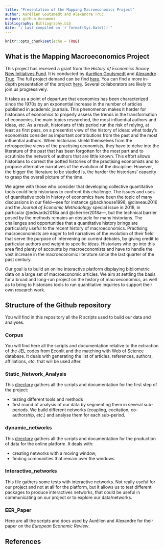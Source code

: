 ```yaml
---
title: "Presentation of the Mapping Macroeconomics Project"
author: Aurélien Goutsmedt and Alexandre Truc
output: github_document
bibliography: Bibliography.bib
date: "/ Last compiled on `r format(Sys.Date())`"
---
```


```r
knitr::opts_chunk$set(echo = TRUE)
```

## What is the Mapping Macroeconomics Project

This project has received a grant from the _History of Economics Sociey_ [New Initiatives Fund](https://historyofeconomics.org/about-the-society/new-initiatives/). It is conducted by [Aurélien Goutsmedt](aurelien-goutsmedt.com) and [Alexandre Truc](https://sites.google.com/view/alexandre-truc/home-and-contact). The full project demand can be find [here](https://aurelien-goutsmedt.com/project/mapping-macroeconomics/proposal_hes.pdf). You can find a more in-depth presentation of the project [here](https://aurelien-goutsmedt.com/project/mapping-macroeconomics/). Several collaborators are likely to join us progressively. 

It takes as a point of departure that economics has been characterized since the 1970s by an exponential increase in the number of articles published in academic journals. This phenomenon makes it harder for historians of economics to properly assess the trends in the transformation of economics, the main topics researched, the most influential authors and ideas, _etc_. As a result, historians of this period run the risk of relying, at least as first pass, on a presentist view of the history of ideas: what today’s economists consider as important contributions from the past and the most influential authors. When historians shield themselves from the retrospective views of the practising economists, they have to delve into the literature of the past that has been forgotten for the most part and to scrutinize the network of authors that are little known. This effort allows historians to correct the potted histories of the practising economists and to propose alternative narratives of the evolution of the discipline. However, the bigger the literature to be studied is, the harder the historians’ capacity to grasp the overall picture of the time.

We agree with those who consider that developing collective quantitative tools could help historians to confront this challenge. The issues and uses of quantitative tools in history of economics have been the topic of many discussions in our field---see for instance @backhouse1998, @claveau2016 and the _Journal of Economic Methodology_ special issue in 2018, in particular @edwards2018a and @cherrier2018a---, but the technical barrier posed by the methods remains an obstacle for many historians. The challenges and opportunities that a quantitative history brings are particularly useful to the recent history of macroeconomics. Practising macroeconomists are eager to tell narratives of the evolution of their field that serve the purpose of intervening on current debates, by giving credit to particular authors and weight to specific ideas. Historians who go into this area find plenty of accounts by macroeconomists and have to handle the vast increase in the macroeconomic literature since the last quarter of the past century.

Our goal is to build an online interactive platform displaying bibliometric data on a large set of macroeconomic articles. We aim at settling the basis for a broad and long-run project on the history of macroeconomics, as well as to bring to historians tools to run quantitative inquiries to support their own research work.


## Structure of the Github repository

You will find in this repository all the R scripts used to build our data and analyses. 

### Corpus

You will find here all the scripts and documentation relative to the extraction of the JEL codes from Econlit and the matching with Web of Science database. It deals with generating the list of articles, references, authors, affiliations, _etc._ that will be used after.

### Static_Network_Analysis

This [directory](/Static_Network_Analysis/Readme.md) gathers all the scripts and documentation for the first step of the project: 

- testing different tools and methods
- first round of analysis of our data by segmenting them in several sub-periods. We build different networks (coupling, cocitation, co-authorship, _etc_.) and analyse them for each sub-period.

### dynamic_networks

This [directory](/dynamic_networks/Readme.md) gathers all the scripts and documentation for the production of data for the online platform. It deals with:

- creating networks with a moving window;
- finding communities that remain over the windows.

### Interactive_networks

This file gathers some tests with interactive networks. Not really useful for our project and not at all for the platform, but it allows us to test different packages to produce interactives networks, that could be useful in communicating on our project or to explore our data/networks.

### EER_Paper

Here are all the scripts and docs used by Aurélien and Alexandre for their paper on the _European Economic Review_.

## References
